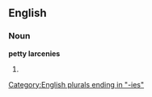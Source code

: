 ==English==

===Noun===
'''petty larcenies'''

# {{plural of|[[petty larceny]]}}

[[Category:English plurals ending in "-ies"]]